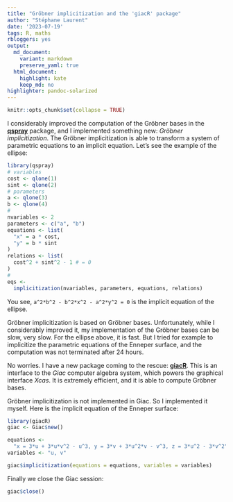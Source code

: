 ```yaml
---
title: "Gröbner implicitization and the 'giacR' package"
author: "Stéphane Laurent"
date: '2023-07-19'
tags: R, maths
rbloggers: yes
output:
  md_document:
    variant: markdown
    preserve_yaml: true
  html_document:
    highlight: kate
    keep_md: no
highlighter: pandoc-solarized
---
```


```r
knitr::opts_chunk$set(collapse = TRUE)
```

I considerably improved the computation of the Gröbner bases in the 
[**qspray**](https://laustep.github.io/stlahblog/posts/Groebner01.html) 
package, and I implemented something new: *Gröbner implicitization*. 
The Gröbner implicitization is able to transform a system of parametric 
equations to an implicit equation. Let's see the example of the ellipse:

```r
library(qspray)
# variables 
cost <- qlone(1)
sint <- qlone(2)
# parameters
a <- qlone(3)
b <- qlone(4)
#
nvariables <- 2
parameters <- c("a", "b")
equations <- list(
  "x" = a * cost,
  "y" = b * sint
)
relations <- list(
  cost^2 + sint^2 - 1 # = 0
)
# 
eqs <- 
  implicitization(nvariables, parameters, equations, relations)
```

You see, `a^2*b^2 - b^2*x^2 - a^2*y^2 = 0` is the implicit equation of the 
ellipse. 

Gröbner implicitization is based on Gröbner bases. Unfortunately, while I 
considerably improved it, my implementation of the Gröbner bases can be slow, 
very slow. For the ellipse above, it is fast. But I tried for example to 
implicitize the parametric equations of the Enneper surface, and the 
computation was not terminated after 24 hours.

No worries. I have a new package coming to the rescue: 
[**giacR**](https://github.com/stla/giacR). 
This is an interface to the *Giac* computer algebra system, which powers the 
graphical interface *Xcas*. It is extremely efficient, and it is able to 
compute Gröbner bases.

Gröbner implicitization is not implemented in Giac. So I implemented it myself. 
Here is the implicit equation of the Enneper surface:

```r
library(giacR)
giac <- Giac$new()

equations <-
  "x = 3*u + 3*u*v^2 - u^3, y = 3*v + 3*u^2*v - v^3, z = 3*u^2 - 3*v^2"
variables <- "u, v"

giac$implicitization(equations = equations, variables = variables)
```

Finally we close the Giac session:

```r
giac$close()
```

